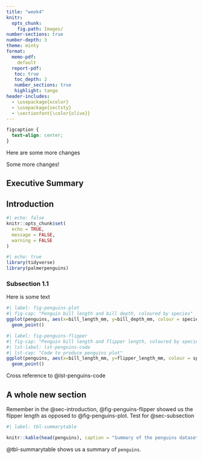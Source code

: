 ```yaml
---
title: "week4"
knitr:
  opts_chunk: 
    fig.path: Images/
number-sections: true
number-depth: 3
theme: minty
format:
  memo-pdf:
    default
  report-pdf:
   toc: true
   toc_depth: 2
   number_sections: true
   highlight: tango
header-includes:
  - \usepackage{xcolor}
  - \usepackage{sectsty}
  - \sectionfont{\color{olive}}
---
```


```css
figcaption {
  text-align: center;
}
```
Here are some more changes

Some more changes!

## Executive Summary

## Introduction {#sec-introduction}

```r
#| echo: false
knitr::opts_chunk$set(
  echo = TRUE,
  message = FALSE,
  warning = FALSE
)
```

```r
#| echo: true
library(tidyverse)
library(palmerpenguins)
```

### Subsection 1.1 {#sec-subsection}

Here is some text

```r
#| label: fig-penguins-plot
#| fig-cap: "Penguin bill length and bill depth, coloured by species"
ggplot(penguins, aes(x=bill_length_mm, y=bill_depth_mm, colour = species)) +
  geom_point()
```

```r
#| label: fig-penguins-flipper
#| fig-cap: "Penguin bill length and flipper length, coloured by species"
#| lst-label: lst-penguins-code
#| lst-cap: "Code to produce penguins plot"
ggplot(penguins, aes(x=bill_length_mm, y=flipper_length_mm, colour = species)) +
  geom_point()
```

Cross reference to @lst-penguins-code

## A whole new section

Remember in the @sec-introduction, @fig-penguins-flipper showed us the flipper length as opposed to @fig-penguins-plot. Test for @sec-subsection

```r
#| label: tbl-summarytable

knitr::kable(head(penguins), caption = "Summary of the penguins dataset")
```

@tbl-summarytable shows us a summary of `penguins`.
